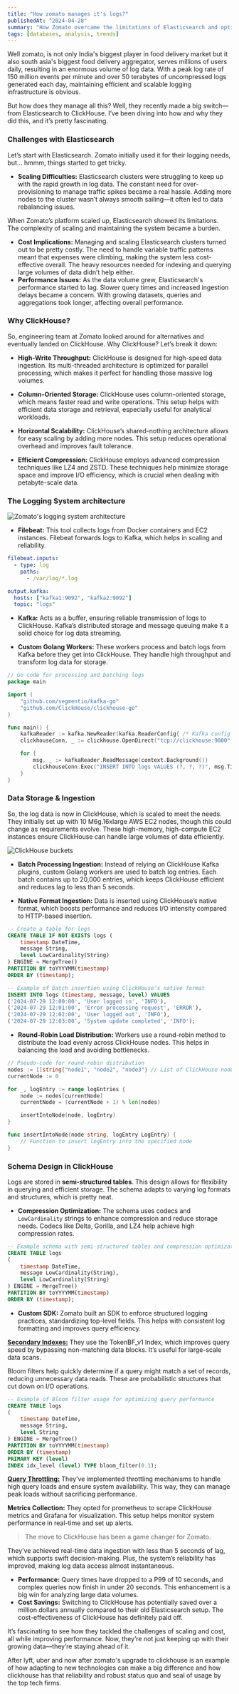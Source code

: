 ```yaml
---
title: "How zomato manages it's logs?"
publishedAt: "2024-04-28"
summary: "How Zomato overcame the limitations of Elasticsearch and optimized their logging system to handle petabyte-scale data with ClickHouse."
tags: [databases, analysis, trends]
---
```


Well zomato, is not only India's biggest player in food delivery market but it also south asia's biggest food delivery aggregator, serves millions of users daily, resulting in an enormous volume of log data. With a peak log rate of 150 million events per minute and over 50 terabytes of uncompressed logs generated each day, maintaining efficient and scalable logging infrastructure is obvious. 

But how does they manage all this? Well, they recently made a big switch—from Elasticsearch to ClickHouse. I’ve been diving into how and why they did this, and it’s pretty fascinating.

### Challenges with Elasticsearch

Let’s start with Elasticsearch. Zomato initially used it for their logging needs, but... hmmm, things started to get tricky. 

- **Scaling Difficulties:** Elasticsearch clusters were struggling to keep up with the rapid growth in log data. The constant need for over-provisioning to manage traffic spikes became a real hassle. Adding more nodes to the cluster wasn’t always smooth sailing—it often led to data rebalancing issues. 

<Callout emoji="💡">
  When Zomato’s platform scaled up, Elasticsearch showed its limitations. The complexity of scaling and maintaining the system became a burden.
</Callout>

- **Cost Implications:** Managing and scaling Elasticsearch clusters turned out to be pretty costly. The need to handle variable traffic patterns meant that expenses were climbing, making the system less cost-effective overall. The heavy resources needed for indexing and querying large volumes of data didn’t help either.
- **Performance Issues:** As the data volume grew, Elasticsearch's performance started to lag. Slower query times and increased ingestion delays became a concern. With growing datasets, queries and aggregations took longer, affecting overall performance.

### Why ClickHouse?

So, engineering team at Zomato looked around for alternatives and eventually landed on ClickHouse. Why ClickHouse? Let’s break it down:

- **High-Write Throughput:** ClickHouse is designed for high-speed data ingestion. Its multi-threaded architecture is optimized for parallel processing, which makes it perfect for handling those massive log volumes. 

- **Column-Oriented Storage:** ClickHouse uses column-oriented storage, which means faster read and write operations. This setup helps with efficient data storage and retrieval, especially useful for analytical workloads. 

- **Horizontal Scalability:** ClickHouse’s shared-nothing architecture allows for easy scaling by adding more nodes. This setup reduces operational overhead and improves fault tolerance. 

- **Efficient Compression:** ClickHouse employs advanced compression techniques like LZ4 and ZSTD. These techniques help minimize storage space and improve I/O efficiency, which is crucial when dealing with petabyte-scale data.

### The Logging System architecture

<Image
  src="https://lh7-us.googleusercontent.com/NL6Y3340UT23f97lPmAV-dhyH6PHBML1hkq3ifyVIDFkIs1WOVxEuivMhS1LbUiVy7bIuWfwsKBilysAc3RSOPtSD6uHm58g49_qvUQTkl_8SlZIlluNcVyOGRlDFUdSImh0CoJ5hFLtImnC5KxkyQY"
  alt="Zomato's logging system architecture"
/>

- **Filebeat:** This tool collects logs from Docker containers and EC2 instances. Filebeat forwards logs to Kafka, which helps in scaling and reliability.

```yaml
filebeat.inputs:
  - type: log
    paths:
      - /var/log/*.log

output.kafka:
  hosts: ["kafka1:9092", "kafka2:9092"]
  topic: "logs"
```

- **Kafka:** Acts as a buffer, ensuring reliable transmission of logs to ClickHouse. Kafka’s distributed storage and message queuing make it a solid choice for log data streaming.

- **Custom Golang Workers:** These workers process and batch logs from Kafka before they get into ClickHouse. They handle high throughput and transform log data for storage.

```go
// Go code for processing and batching logs
package main

import (
    "github.com/segmentio/kafka-go"
    "github.com/ClickHouse/clickhouse-go"
)

func main() {
    kafkaReader := kafka.NewReader(kafka.ReaderConfig{ /* Kafka config */ })
    clickhouseConn, _ := clickhouse.OpenDirect("tcp://clickhouse:9000")

    for {
        msg, _ := kafkaReader.ReadMessage(context.Background())
        clickhouseConn.Exec("INSERT INTO logs VALUES (?, ?, ?)", msg.Time, string(msg.Value), "INFO")
    }
}
```

### Data Storage & Ingestion

So, the log data is now in ClickHouse, which is scaled to meet the needs. They initially set up with 10 M6g.16xlarge AWS EC2 nodes, though this could change as requirements evolve. These high-memory, high-compute EC2 instances ensure ClickHouse can handle large volumes of data efficiently.

<Image
  src="https://lh6.googleusercontent.com/-q42plmXWjIfx61IuQbqQKWMkfCgEzid0eZ-eAzMdhW167bYFdCnZdg7VC8F5-qOBz83udtg_NYtPOKXURxv1roj4CATYQuRgeUyNRqAxH4MXFdU4vrCXXLwcdxu7pAYo3QxC1U5NQQYhnxFZmALcMk"
  alt="ClickHouse buckets"
/>

- **Batch Processing Ingestion:** Instead of relying on ClickHouse Kafka plugins, custom Golang workers are used to batch log entries. Each batch contains up to 20,000 entries, which keeps ClickHouse efficient and reduces lag to less than 5 seconds. 

- **Native Format Ingestion:** Data is inserted using ClickHouse’s native format, which boosts performance and reduces I/O intensity compared to HTTP-based insertion.

```sql
-- Create a table for logs
CREATE TABLE IF NOT EXISTS logs (
    timestamp DateTime,
    message String,
    level LowCardinality(String)
) ENGINE = MergeTree()
PARTITION BY toYYYYMM(timestamp)
ORDER BY (timestamp);

-- Example of batch insertion using ClickHouse’s native format
INSERT INTO logs (timestamp, message, level) VALUES
('2024-07-29 12:00:00', 'User logged in', 'INFO'),
('2024-07-29 12:01:00', 'Error processing request', 'ERROR'),
('2024-07-29 12:02:00', 'User logged out', 'INFO'),
('2024-07-29 12:03:00', 'System update completed', 'INFO');
```

- **Round-Robin Load Distribution:** Workers use a round-robin method to distribute the load evenly across ClickHouse nodes. This helps in balancing the load and avoiding bottlenecks.

```go
// Pseudo-code for round-robin distribution
nodes := []string{"node1", "node2", "node3"} // List of ClickHouse nodes
currentNode := 0

for _, logEntry := range logEntries {
    node := nodes[currentNode]
    currentNode = (currentNode + 1) % len(nodes)

    insertIntoNode(node, logEntry)
}

func insertIntoNode(node string, logEntry LogEntry) {
    // Function to insert logEntry into the specified node
}
```

### Schema Design in ClickHouse

Logs are stored in **semi-structured tables**. This design allows for flexibility in querying and efficient storage. The schema adapts to varying log formats and structures, which is pretty neat.

- **Compression Optimization:** The schema uses codecs and `LowCardinality` strings to enhance compression and reduce storage needs. Codecs like Delta, Gorilla, and LZ4 help achieve high compression rates.

```sql
-- Example schema with semi-structured tables and compression optimization
CREATE TABLE logs
(
    timestamp DateTime,
    message LowCardinality(String),
    level LowCardinality(String)
) ENGINE = MergeTree()
PARTITION BY toYYYYMM(timestamp)
ORDER BY (timestamp);
```

- **Custom SDK:** Zomato built an SDK to enforce structured logging practices, standardizing top-level fields. This helps with consistent log formatting and improves query efficiency.

<u>**Secondary Indexes:**</u> They use the TokenBF_v1 Index, which improves query speed by bypassing non-matching data blocks. It’s useful for large-scale data scans.

<Callout>
  Bloom filters help quickly determine if a query might match a set of records, reducing unnecessary data reads. These are probabilistic structures that cut down on I/O operations.
</Callout>

```sql
-- Example of Bloom filter usage for optimizing query performance
CREATE TABLE logs
(
    timestamp DateTime,
    message String,
    level String
) ENGINE = MergeTree()
PARTITION BY toYYYYMM(timestamp)
ORDER BY (timestamp)
PRIMARY KEY (level)
INDEX idx_level (level) TYPE bloom_filter(0.1);
```

<u>**Query Throttling:**</u> They’ve implemented throttling mechanisms to handle high query loads and ensure system availability. This way, they can manage peak loads without sacrificing performance.

**Metrics Collection:** They opted for prometheus to scrape ClickHouse metrics and Grafana for visualization. This setup helps monitor system performance in real-time and set up alerts.

> The move to ClickHouse has been a game changer for Zomato.

They’ve achieved real-time data ingestion with less than 5 seconds of lag, which supports swift decision-making. Plus, the system’s reliability has improved, making log data access almost instantaneous.

- **Performance:** Query times have dropped to a P99 of 10 seconds, and complex queries now finish in under 20 seconds. This enhancement is a big win for analyzing large data volumes.
- **Cost Savings:** Switching to ClickHouse has potentially saved over a million dollars annually compared to their old Elasticsearch setup. The cost-effectiveness of ClickHouse has definitely paid off.


It’s fascinating to see how they tackled the challenges of scaling and cost, all while improving performance. Now, they’re not just keeping up with their growing data—they’re staying ahead of it.

After lyft, uber and now after zomato's upgrade to clickhouse is an example of how adapting to new technologies can make a big difference and how clickhouse has that reliability and robust status quo and seal of usage by the top tech firms.